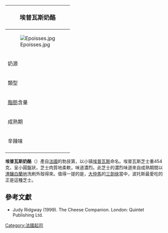 {{noteTA
|G1=Food
}}
{| class="infobox bordered" style="align: right; width: 20em; font-size: 90%; text-align: left; float: right;" cellpadding="3"
|-
! colspan=2 bgcolor="#FFCCAA" style="font-size: 120%; text-align: center;" |'''埃普瓦斯奶酪'''
|-----
|colspan=2|[[File:Epoisses.jpg|center]]
|-----
| 奶源|| [[牛奶|牛奶]]
|-----
| 類型 ||軟質
|-----
| [[脂肪|脂肪]]含量 || 45%
|-----
| 成熟期 || 6-8個星期
|-----
| 辛辣味 ||辛辣
|-
|}

'''埃普瓦斯奶酪'''（{{lang-fr|époisses}}）產自[[法國|法國]]的勃艮第，以小镇[[埃普瓦斯|埃普瓦斯]]命名。埃普瓦斯芝士重454克，呈小圓盤狀，芝士肉質地柔軟，味道濃烈。此芝士的濃烈味道來自成熟期間以[[渣釀白蘭地|渣釀白蘭地]]洗刷外殼得來。值得一提的是，[[大仲馬|大仲馬]]的[[三劍俠|三劍俠]]當中，波托斯最愛吃的正是這種芝士。

== 參考文獻 ==
* Judy Ridgway (1999). The Cheese Companion. London: Quintet Publishing Ltd.
{{Commonscat|Époisses (cheese)|埃普瓦斯奶酪}}

[[Category:法國起司|Category:法國起司]]
